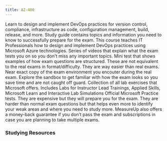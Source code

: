 ```yaml
---
title: AZ-400
---
```


<Card title="Get Started" icon="star"> 
  <LinkCard title="Exam AZ-400: Microsoft Azure DevOps Engineer Expert" href="https://learn.microsoft.com/certifications/exams/az-400?WT.mc_id=studentamb_165290" target="_blank"/>
      Learn to design and implement DevOps practices for version control, compliance, infrastructure as code, configuration management, build, release, and more.
  <LinkCard title="AZ-400 Study Guide" href="https://learn.microsoft.com/credentials/certifications/resources/study-guides/az-400?WT.mc_id=studentamb_165290" target="_blank"/>
      Study guide contains topics and information you need to know to successfully prepare for the exam.
  <LinkCard title="Microsoft Learn" href="https://learn.microsoft.com/certifications/exams/az-400?WT.mc_id=studentamb_165290" target="_blank"/>
      This course teaches IT Professionals how to design and implement DevOps practices using Microsoft Azure technologies.
  <LinkCard title="Readiness Zone" href="https://learn.microsoft.com/en-us/shows/exam-readiness-zone/preparing-for-az-400-configure-processes-and-communications-1-of-5?WT.mc_id=studentamb_165290" target="_blank"/>
      Series of videos that explain what the exam tests you on so you don't miss any important topics.
  <LinkCard title="Practice Assessment" href="https://learn.microsoft.com/certifications/exams/az-400/practice/assessment?assessment-type=practice&assessmentId=56&WT.mc_id=studentamb_165290" target="_blank"/>
      Mini test that shows examples of how exam questions are structured. These are not equivalent to the real exams in format/difficulty. They are way easier than real exams.
  <LinkCard title="Exam Sandbox" href="https://aka.ms/examdemo" target="_blank"/>
      Near exact copy of the exam environment you encouter during the real exam. Explore the sandbox to get familiar with how the exam looks so you save time and are not caught off guard. 
  <LinkCard title="GitHub Labs" href="https://aka.ms/az400labs" target="_blank"/>
      Collection of all lab exercises that Microsoft offers. Includes Labs for Instructor Lead Trainings, Applied Skills, Microsoft Learn and Interactive Lab Simulations
</Card>

<Card title="MeasureUp Practice Tests" icon="open-book"> 
  <LinkCard title="MeasureUp Practice Test" href="https://www.measureup.com/microsoft-practice-test-az-400-designing-and-implementing-microsoft-devops-solutions.html#u44" target="_blank"/>
  <LinkCard title="Whizlab Practice Tests" href="https://www.whizlabs.com/microsoft-azure-certification-az-400/" target="_blank"/>
      Official Microsoft Practice tests. They are expensive but they will prepare you for the exam. They are harder than normal exam questions but that helps 
      even more to identify your weak areas and where you need to study more. 
      MeasureUp also offers a money-back guarantee if you don’t pass the exam and subscriptions in case you are planning to take multiple exams. 
</Card>

### Studying Resources

<Tabs>

  <TabItem label="Text">
  <CardGrid>
    <LinkCard title="Microsoft Learn" href="https://learn.microsoft.com/certifications/exams/az-400?WT.mc_id=studentamb_165290" target="_blank"/>
  </CardGrid>
  </TabItem>

  <TabItem label="Videos">
  <CardGrid>
    <LinkCard title="On Demand Instructor-led Training Series" href="https://learn.microsoft.com/en-us/shows/on-demand-instructor-led-training-series/?terms=AZ-400&WT.mc_id=studentamb_165290" target="_blank"/>
    <LinkCard title="AGuideToCloud Course" href="https://www.youtube.com/playlist?list=PLhLKc18P9YOCIHOQZ1p1QyF6fKKcz6RJk" target="_blank"/>
    <LinkCard title="John Savill's DevOps Master Class" href="https://www.youtube.com/playlist?list=PLlVtbbG169nFr8RzQ4GIxUEznpNR53ERq" target="_blank"/>
    <LinkCard title="Microsoft Virtual Training Day - DevOps with GitHub" href="https://events.microsoft.com/en-us/allevents/?language=English&clientTimeZone=1&search=Microsoft%20Azure%20Virtual%20Training%20Day:%20DevOps%20with%20GitHub" target="_blank"/>
  </CardGrid>
  </TabItem>

  <TabItem label="Paid">
  <CardGrid>
    <LinkCard title="Pluralsight Course" href="https://learn.cloudlee.io/p/microsoft-devops-engineer-az-400" target="_blank"/>
    <LinkCard title="James Lee Course" href="https://learn.cloudlee.io/p/microsoft-devops-engineer-az-400" target="_blank"/>
  </CardGrid>
  </TabItem>

  <TabItem label="Misc">
  <CardGrid>
    <LinkCard title="Microsoft Azure Free Account" href="https://azure.microsoft.com/en-us/offers/ms-azr-0044p?WT.mc_id=studentamb_165290" target="_blank"/> 
  </CardGrid>
  </TabItem>
</Tabs>

